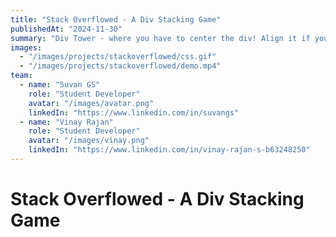 ```yaml
---
title: "Stack Overflowed - A Div Stacking Game"
publishedAt: "2024-11-30"
summary: "Div Tower - where you have to center the div! Align it if you can!"
images:
  - "/images/projects/stackoverflowed/css.gif"
  - "/images/projects/stackoverflowed/demo.mp4"
team:
  - name: "Suvan GS"
    role: "Student Developer"
    avatar: "/images/avatar.png"
    linkedIn: "https://www.linkedin.com/in/suvangs"
  - name: "Vinay Rajan"
    role: "Student Developer"
    avatar: "/images/vinay.png"
    linkedIn: "https://www.linkedin.com/in/vinay-rajan-s-b63248250"
---
```


# Stack Overflowed - A Div Stacking Game

<Media
  src="https://youtu.be/5X8F5kDEhww"
  aspectRatio="16/9"
  radius="xl"
/>